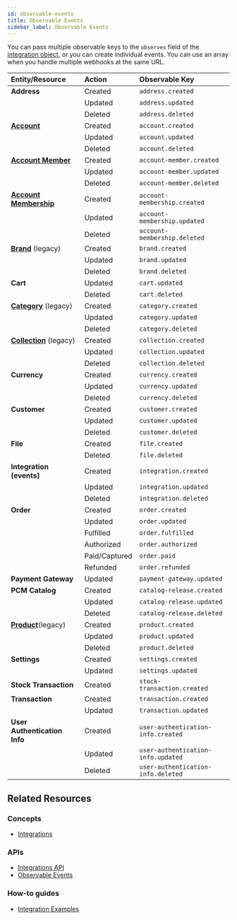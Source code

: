 ```yaml
---
id: observable-events
title: Observable Events
sidebar_label: Observable Events
---
```


You can pass multiple observable keys to the `observes` field of the [integration object](index.md#integration-object), or you can create individual events. You can use an array when you handle multiple webhooks at the same URL.

| **Entity/Resource** | **Action** | **Observable Key** |
| :--- | :--- | :--- |
| **Address** | Created | `address.created` |
|  | Updated | `address.updated` |
|  | Deleted | `address.deleted` |
| [**Account**](../../customers-and-accounts/account-management/accounts/index.md) | Created | `account.created` |
|  | Updated  | `account.updated` |
|  | Deleted  | `account.deleted` |
| [**Account Member**](../../customers-and-accounts/account-management/account-members/index.md) | Created | `account-member.created` |
|  | Updated  | `account-member.updated` |
|  | Deleted  | `account-member.deleted` |
| [**Account Membership**](../../customers-and-accounts/account-management/account-memberships/index.md) | Created | `account-membership.created` |
|  | Updated  | `account-membership.updated` |
|  | Deleted  | `account-membership.deleted` |
| [**Brand**](../../catalog/brands/index.md) (legacy) | Created | `brand.created` |
|  | Updated | `brand.updated` |
|  | Deleted | `brand.deleted` |
| **Cart** | Updated | `cart.updated` |
|  | Deleted | `cart.deleted` |
| [**Category**](../../catalog/categories/index.md) (legacy) | Created | `category.created` |
|  | Updated | `category.updated` |
|  | Deleted | `category.deleted` |
| [**Collection**](../../catalog/collections/index.md) (legacy) | Created | `collection.created` |
|  | Updated | `collection.updated` |
|  | Deleted | `collection.deleted` |
| **Currency** | Created | `currency.created` |
|  | Updated | `currency.updated` |
|  | Deleted | `currency.deleted` |
| **Customer** | Created | `customer.created` |
|  | Updated | `customer.updated` |
|  | Deleted | `customer.deleted` |
| **File** | Created | `file.created` |
|  | Deleted | `file.deleted` |
| **Integration (events)** | Created | `integration.created` |
|  | Updated | `integration.updated` |
|  | Deleted | `integration.deleted` |
| **Order** | Created | `order.created` |
|  | Updated | `order.updated` |
|  | Fulfilled | `order.fulfilled` |
|  | Authorized | `order.authorized` |
|  | Paid/Captured | `order.paid` |
|  | Refunded | `order.refunded` |
| **Payment Gateway** | Updated | `payment-gateway.updated` |
| **PCM Catalog** | Created | `catalog-release.created` |
|  | Updated | `catalog-release.updated` |
|  | Deleted | `catalog-release.deleted` |
| [**Product**](../../catalog/products/index.md)(legacy)| Created | `product.created` |
|  | Updated | `product.updated` |
|  | Deleted | `product.deleted` |
| **Settings** | Created | `settings.created` |
|  | Updated | `settings.updated` |
| **Stock Transaction** | Created | `stock-transaction.created` |
| **Transaction** | Created | `transaction.created` |
|  | Updated | `transaction.updated` |
| **User Authentication Info** | Created | `user-authentication-info.created` |
|  | Updated  | `user-authentication-info.updated` |
|  | Deleted  | `user-authentication-info.deleted` |

## Related Resources

### Concepts

- [Integrations](../../../concepts/integrations.md)

### APIs

- [Integrations API](index.md)
- [Observable Events](observable-events.md)

### How-to guides

- [Integration Examples](../../../developer/get-started/integrations.md)
